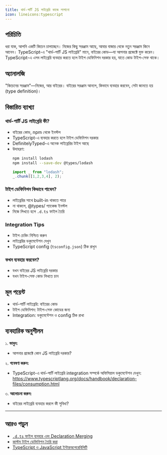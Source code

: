 ```yaml
---
title: থার্ড-পার্টি JS লাইব্রেরি কাজে লাগানো
icon: lineicons:typescript
---
```


## পরিচিতি

ধরা যাক, আপনি একটি কিচেন চালাচ্ছেন। নিজের কিছু সরঞ্জাম আছে, আবার বাজার থেকে নতুন সরঞ্জাম কিনে আনেন। TypeScript-এ "থার্ড-পার্টি JS লাইব্রেরি" মানে, বাইরের কোড—যা আপনার প্রজেক্টে যুক্ত করেন। TypeScript-এ এসব লাইব্রেরি ব্যবহার করতে হলে টাইপ ডেফিনিশন দরকার হয়, যাতে কোড টাইপ-সেফ থাকে।

## অ্যানালজি

"কিচেনের সরঞ্জাম"—নিজের, আর বাইরের। বাইরের সরঞ্জাম আনলে, কিভাবে ব্যবহার করবেন, সেটা জানতে হয় (type definition)।

## বিস্তারিত ব্যাখ্যা

### থার্ড-পার্টি JS লাইব্রেরি কী?
- বাইরের কোড, npm থেকে ইনস্টল
- TypeScript-এ ব্যবহার করতে হলে টাইপ ডেফিনিশন দরকার
- DefinitelyTyped-এ অনেক লাইব্রেরির টাইপ আছে
- উদাহরণ:
  ```bash
  npm install lodash
  npm install --save-dev @types/lodash
  ```
  ```typescript
  import _ from "lodash";
  _.chunk([1,2,3,4], 2);
  ```

### টাইপ ডেফিনিশন কিভাবে পাবেন?
- লাইব্রেরির সাথে built-in থাকতে পারে
- না থাকলে, @types/ প্যাকেজ ইনস্টল
- নিজে লিখতে হলে `.d.ts` ফাইল তৈরি

### Integration Tips
- টাইপ চেকিং নিশ্চিত করুন
- লাইব্রেরির ডকুমেন্টেশন দেখুন
- TypeScript config (`tsconfig.json`) ঠিক রাখুন

### কখন ব্যবহার করবেন?
- যখন বাইরের JS লাইব্রেরি দরকার
- যখন টাইপ-সেফ কোড লিখতে চান

## মূল পয়েন্ট

- থার্ড-পার্টি লাইব্রেরি: বাইরের কোড
- টাইপ ডেফিনিশন: টাইপ-সেফ কোডের জন্য
- Integration: ডকুমেন্টেশন ও config ঠিক রাখা

## ব্যবহারিক অনুশীলন

১. **ভাবুন:**
   - আপনার প্রজেক্টে কোন JS লাইব্রেরি দরকার?

২. **গবেষণা করুন:**
   - TypeScript-এ থার্ড-পার্টি লাইব্রেরি integration সম্পর্কে অফিসিয়াল ডকুমেন্টেশন দেখুন: https://www.typescriptlang.org/docs/handbook/declaration-files/consumption.html

৩. **আলোচনা করুন:**
   - বাইরের লাইব্রেরি ব্যবহার করলে কী সুবিধা?

---

## আরও পড়ুন
- [`.d.ts` ফাইল ব্যবহার এবং Declaration Merging](/typescript/declaration-files)
- [কাস্টম টাইপ ডেফিনিশন তৈরি করা](/typescript/custom-types)
- [TypeScript ও JavaScript ইন্টারঅপেরেবিলিটি](/typescript/js-integration)

